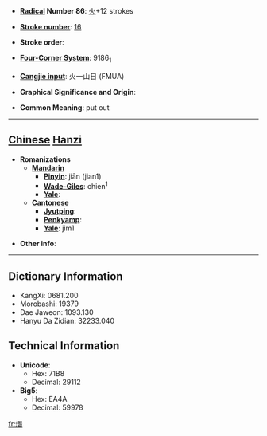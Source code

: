 * '''[[Wiktionary:Chinese radical index| Radical]] Number 86''': [[Wiktionary:Chinese radical index 火|火]]+12 strokes

* '''[[Wiktionary:Chinese total strokes index|Stroke number]]''': [[Wiktionary:Chinese total strokes index 16|16]]

* '''Stroke order''': 

* '''[[Wiktionary:Chinese four corner index|Four-Corner System]]''': 9186<sub>1</sub>

* '''[[Wiktionary:Chinese Cangjie index|Cangjie input]]''': 火一山日 (FMUA)

* '''Graphical Significance and Origin''': 

* '''Common Meaning''': put out

----

== [[Chinese]] [[Hanzi]] ==

* '''Romanizations'''
** '''[[Mandarin]]'''
*** '''[[Pinyin]]''': jiān (jian1)
*** '''[[Wade-Giles]]''': chien<sup>1</sup>
*** '''[[Yale]]''': 
** '''[[Cantonese]]'''
*** '''[[Jyutping]]''':
*** '''[[Penkyamp]]''': 
*** '''[[Yale]]''': jim1

* '''Other info''': 

----

== Dictionary Information ==

* KangXi: 0681.200
* Morobashi: 19379
* Dae Jaweon: 1093.130
* Hanyu Da Zidian: 32233.040

== Technical Information ==

* '''Unicode''':
** Hex: 71B8
** Decimal: 29112
* '''Big5''':
** Hex: EA4A
** Decimal: 59978

[[fr:熸]]